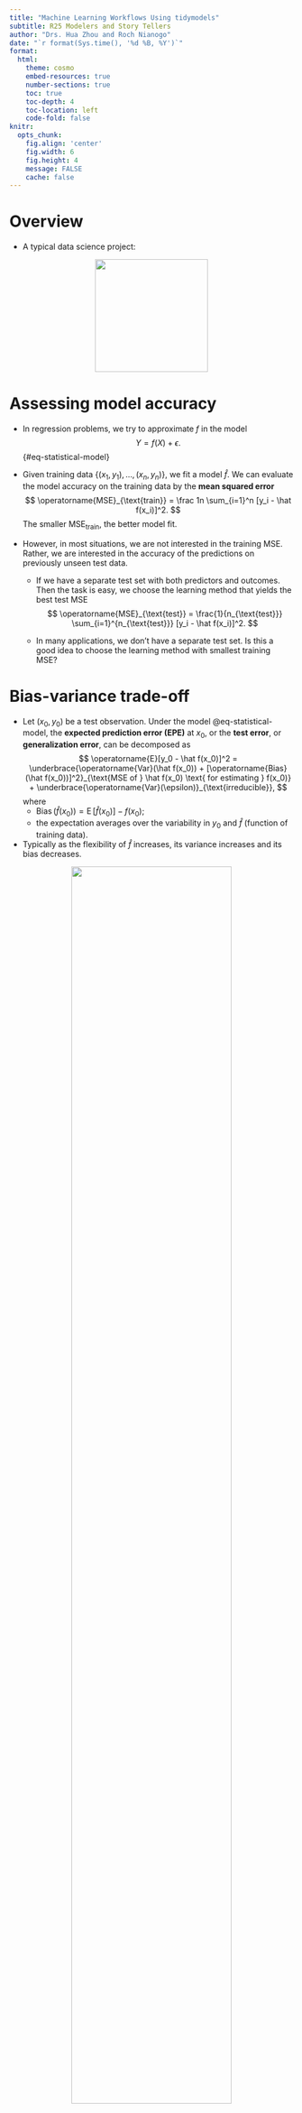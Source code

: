 ```yaml
---
title: "Machine Learning Workflows Using tidymodels"
subtitle: R25 Modelers and Story Tellers
author: "Drs. Hua Zhou and Roch Nianogo"
date: "`r format(Sys.time(), '%d %B, %Y')`"
format:
  html:
    theme: cosmo
    embed-resources: true
    number-sections: true
    toc: true
    toc-depth: 4
    toc-location: left
    code-fold: false
knitr:
  opts_chunk: 
    fig.align: 'center'
    fig.width: 6
    fig.height: 4
    message: FALSE
    cache: false
---
```


# Overview

- A typical data science project:

<p align="center">
<img src="./data-science.png" height="200">
</p>

# Assessing model accuracy

- In regression problems, we try to approximate $f$ in the model
$$
Y = f(X) + \epsilon.
$$ {#eq-statistical-model}

- Given training data $\{(x_1, y_1), \ldots, (x_n, y_n)\}$, we fit a model $\hat f$. We can evaluate the model accuracy on the training data by the **mean squared error**
$$
\operatorname{MSE}_{\text{train}} = \frac 1n \sum_{i=1}^n [y_i - \hat f(x_i)]^2. 
$$
The smaller $\operatorname{MSE}_{\text{train}}$, the better model fit.

- However, in most situations, we are not interested in the training MSE. Rather, we are interested in the accuracy of the predictions on previously unseen test data.

    - If we have a separate test set with both predictors and outcomes. Then the task is easy, we choose the learning method that yields the best test MSE
    $$
    \operatorname{MSE}_{\text{test}} = \frac{1}{n_{\text{test}}} \sum_{i=1}^{n_{\text{test}}} [y_i - \hat f(x_i)]^2. 
    $$
    
    - In many applications, we don't have a separate test set. Is this a good idea to choose the learning method with smallest training MSE? 

# Bias-variance trade-off

- Let $(x_0, y_0)$ be a test observation. Under the model @eq-statistical-model, the **expected prediction error (EPE)** at $x_0$, or the **test error**, or **generalization error**, can be decomposed as
$$
\operatorname{E}[y_0 - \hat f(x_0)]^2 = \underbrace{\operatorname{Var}(\hat f(x_0)) + [\operatorname{Bias}(\hat f(x_0))]^2}_{\text{MSE of } \hat f(x_0) \text{ for estimating } f(x_0)} + \underbrace{\operatorname{Var}(\epsilon)}_{\text{irreducible}},
$$
where
    - $\operatorname{Bias}(\hat f(x_0)) = \operatorname{E}[\hat f(x_0)] - f(x_0)$;
    - the expectation averages over the variability in $y_0$ and $\hat f$ (function of training data).
    
- Typically as the flexibility of $\hat f$ increases, its variance increases and its bias decreases. 

::: {#fig-tradeoff-bias-variance-tradeoff}

<p align="center">
![](bias-and-variance-tradeoff.jpg){width=75%}
</p>

Bias-variance trade-off.

:::

# $K$-fold cross validation

- **Widely used approach** for estimating test error.

- Estimates can be used to select best model, and to give an
idea of the test error of the final chosen model.

- Idea is to randomly divide the data into $K$ equal-sized parts. We leave out part $k$, fit the model to the other $K-1$ parts (combined), and then obtain predictions for the left-out $k$th part.

- This is done in turn for each part $k = 1, 2, \ldots, K$, and then the results are combined.

::: {#fig-10-fold-cv-auto}

<p align="center">
![](cross-validation.png){width=75%}
</p>

A schematic display of K-fold CV. A set of $n$ observations is randomly split into $K$ non-overlapping groups. Each of these $K$-ths acts as a validation set (shown in beige), and the remainder as a training set (shown in blue). The test error is estimated by averaging the $K$ resulting MSE estimates.

:::

- Let the $K$ parts be $C_1, C_2, \ldots, C_K$, where $C_k$ denotes the indices of the observations in part $k$. There are $n_k$ observations in part $k$. If $N$ is a multiple of $K$, then $n_k = n / K$.

- Compute 
$$
\text{CV}_{(K)} = \sum_{k=1}^K \frac{n_k}{n} \text{MSE}_k,
$$
where
$$
\text{MSE}_k = \frac{1}{n_k} \sum_{i \in C_k} (y_i - \hat y_i)^2,
$$
and $\hat y_i$ is the fit for observation $i$, obtained from the data with part $k$ removed.

# **tidymodels** ecosystem

- [tidymodels](https://www.tidymodels.org/) is an ecosystem for:

    1. Build and fit a model;
    2. Feature engineering: coding qualitative predictors, transformation of predictors (e.g., log), extracting key features from raw variables (e.g., getting the day of the week out of a date variable), interaction terms, ...;
    3. Evaluate model using resampling (such as cross-validation).  
    4. Tuning model parameters.

<p align="center">
<img src="https://rviews.rstudio.com/2020/04/21/the-case-for-tidymodels/tidymodels.png" height="300">
</p>

# Heart data example

We illustrate a binary classification example using a dataset from the Cleveland Clinic Foundation for Heart Disease.

## Logistic regression (with enet regularization) workflow

[qmd](https://raw.githubusercontent.com/NIH-R25-ModelersAndStoryTellers/2023/master/data-science-tutorials/10-tidymodels/workflow_logit_heart.qmd), [html](https://NIH-R25-ModelersAndStoryTellers.github.io/2023/data-science-tutorials/10-tidymodels/workflow_logit_heart.html)

## Random forest workflow

[qmd](https://raw.githubusercontent.com/NIH-R25-ModelersAndStoryTellers/2023/master/data-science-tutorials/10-tidymodels/workflow_rf_heart.qmd), [html](https://NIH-R25-ModelersAndStoryTellers.github.io/2023/data-science-tutorials/10-tidymodels/workflow_rf_heart.html)

## Boosting (XGBoost) workflow

[qmd](https://raw.githubusercontent.com/NIH-R25-ModelersAndStoryTellers/2023/master/data-science-tutorials/10-tidymodels/workflow_xgboost_heart.qmd), [html](https://NIH-R25-ModelersAndStoryTellers.github.io/2023/data-science-tutorials/10-tidymodels/workflow_xgboost_heart.html)

## SVM (with radial basis kernel) workflow

[qmd](https://raw.githubusercontent.com/NIH-R25-ModelersAndStoryTellers/2023/master/data-science-tutorials/10-tidymodels/workflow_svmrbf_heart.qmd), [html](https://NIH-R25-ModelersAndStoryTellers.github.io/2023/data-science-tutorials/10-tidymodels/workflow_svmrbf_heart.html)

## Multi-layer perceptron (MLP) workflow

[qmd](https://raw.githubusercontent.com/NIH-R25-ModelersAndStoryTellers/2023/master/data-science-tutorials/10-tidymodels/workflow_mlp_heart.qmd), [html](https://NIH-R25-ModelersAndStoryTellers.github.io/2023/data-science-tutorials/10-tidymodels/workflow_mlp_heart.html)
